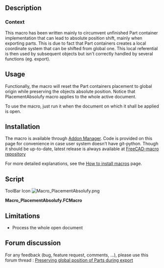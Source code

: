 <languages/>

{{Macro
|Name=PlacementAbsolufy
|Icon=Macro_PlacementAbsolufy.png
|Description=This macro resets position of all part containers to document origin while keeping the absolute object positions.<br/>
This macro has been written mainly to circumvent unfinished Part container implementation that can lead to absolute position shift, mainly when exporting parts. This is due to fact that Part containers creates a local coordinate system that can be shifted from global one. This local referential is then used by subsequent objects but isn't correctly handled by several functions (eg. export).
|Author=OpenBrain
|Date=2019-06-10
|Version=0.2
|FCVersion=0.17+
|SeeAlso=[[Macro_StraightenObject|Macro StraightenObject]]
|Download=[https://wiki.freecad.org/images/9/92/Macro_PlacementAbsolufy.png ToolBar Icon]
}}

==Description==

===Context===

This macro has been written mainly to circumvent unfinished Part container implementation that can lead to absolute position shift, mainly when exporting parts. This is due to fact that Part containers creates a local coordinate system that can be shifted from global one. This local referential is then used by subsequent objects but isn't correctly handled by several functions (eg. export).

==Usage==

Functionally, the macro will reset the Part containers placement to global origin while preserving the objects absolute position. Notice that PlacementAbsolufy macro applies to the whole active document.

To use the macro, just run it when the document on which it shall be applied is open.

==Installation==

The macro is available through [[Std AddonMgr|Addon Manager]]. Code is provided on this page for convenience in case user system doesn't have git-python. Though it should be up-to-date, latest release is always available at [https://github.com/FreeCAD/FreeCAD-macros/blob/master/Utility/PlacementAbsolufy.FCMacro FreeCAD-macro repository]

For more detailed explanations, see the [[How_to_install_macros|How to install macros]] page.

==Script==

ToolBar Icon [[Image:Macro_PlacementAbsolufy.png]]

'''Macro_PlacementAbsolufy.FCMacro'''

{{MacroCode|code=
#!/usr/bin/python
#####################################
# Copyright (c) openBrain 2019
# Licensed under LGPL v2
#
# This macro will reset position of all part containers to document origin while keeping the absolute object positions
#
# Version history :
# *0.2 : some typo improvement + commenting for official PR
# *0.1 : alpha release, almost no test performed
#
#####################################

__Name__ = 'PlacementAbsolufy'
__Comment__ = 'Reset part containers to global origin while keeping object positions'
__Author__ = 'openBrain'
__Version__ = '0.2'
__Date__ = '2019-06-10'
__License__ = 'LGPL v2'
__Web__ = 'https://wiki.freecad.org/Macro_PlacementAbsolufy'
__Wiki__ = 'https://wiki.freecad.org/Macro_PlacementAbsolufy'
__Icon__ = ''
__Help__ = 'Run the macro with model active in the GUI'
__Status__ = 'Alpha'
__Requires__ = 'FreeCAD >= 0.17'
__Communication__ = 'https://forum.freecad.org/viewtopic.php?f=3&t=36869'
__Files__ = ''

currState = {} #initialize a dictionary to store current object placements

for obj in App.ActiveDocument.Objects: #going through active document objects
    if "Placement" in obj.PropertiesList: #if object has a Placement property
        currState[obj] = obj.getGlobalPlacement() #store the object pointer with its global placement

App.ActiveDocument.openTransaction("Absolufy") #open a transaction for undo management

for obj, plac in currState.items(): #going through all moveable objects
    if obj.isDerivedFrom("App::Part"): #if object is a part container
        obj.Placement = App.Placement(App.Vector(0,0,0),App.Rotation(0,0,0)) #reset its placement to global document origin
    elif obj.TypeId[:5] == "App::": #if object is another App type (typically an origin axis or plane)
        None #do nothing
    else: #for all other objects
        obj.Placement = plac #replace them at their global (absolute) placement

App.ActiveDocument.commitTransaction() #commit transaction
}}

==Limitations==

* Process the whole open document

==Forum discussion==

For any feedback (bug, feature request, comments, ...), please use this forum thread : [https://forum.freecad.org/viewtopic.php?f=3&t=36869 Preserving global position of Parts during export]